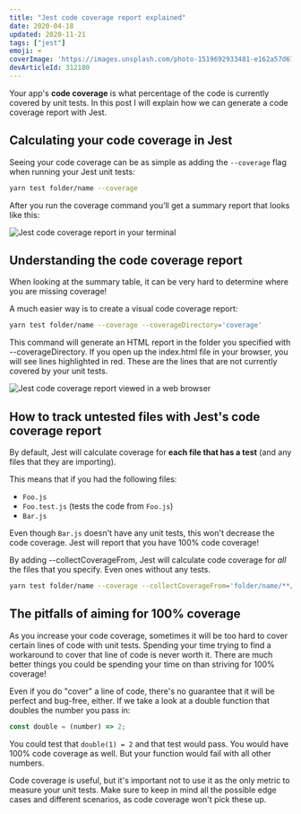 ```yaml
---
title: "Jest code coverage report explained"
date: 2020-04-18
updated: 2020-11-21
tags: ["jest"]
emoji: ☔
coverImage: 'https://images.unsplash.com/photo-1519692933481-e162a57d6721?ixlib=rb-1.2.1&ixid=eyJhcHBfaWQiOjEyMDd9&auto=format&fit=crop&w=1050&q=80'
devArticleId: 312180
--- 
```


Your app's **code coverage** is what percentage of the code is currently covered by unit tests.
In this post I will explain how we can generate a code coverage report with Jest.

## Calculating your code coverage in Jest

Seeing your code coverage can be as simple as adding the `--coverage` flag when running your Jest unit tests:

```bash
yarn test folder/name --coverage
```

After you run the coverage command you’ll get a summary report that looks like this:

![Jest code coverage report in your terminal](./code-coverage.png)

## Understanding the code coverage report

When looking at the summary table, it can be very hard to determine where you are missing coverage!

A much easier way is to create a visual code coverage report:

```bash
yarn test folder/name --coverage --coverageDirectory='coverage'
```


This command will generate an HTML report in the folder you specified with --coverageDirectory.
If you open up the index.html file in your browser, you will see lines highlighted in red.
These are the lines that are not currently covered by your unit tests.

![Jest code coverage report viewed in a web browser](./coverage-report.png)

## How to track untested files with Jest's code coverage report

By default, Jest will calculate coverage for **each file that has a test** (and any files that they are importing).

This means that if you had the following files:

- `Foo.js`
- `Foo.test.js` (tests the code from `Foo.js`)
- `Bar.js`

Even though `Bar.js` doesn't have any unit tests, this won't decrease the code coverage.
Jest will report that you have 100% code coverage!

By adding --collectCoverageFrom, Jest will calculate code coverage for _all_ the files that you specify. Even ones without any tests.

```bash
yarn test folder/name --coverage --collectCoverageFrom='folder/name/**/*.js'
```

## The pitfalls of aiming for 100% coverage

As you increase your code coverage, sometimes it will be too hard to cover certain lines of code with unit tests. Spending your time trying to find a workaround to cover that line of code is never worth it. There are much better things you could be spending your time on than striving for 100% coverage!

Even if you do "cover" a line of code, there's no guarantee that it will be perfect and bug-free, either. If we take a look at a double function that doubles the number you pass in:

```js
const double = (number) => 2;
```

You could test that `double(1) = 2` and that test would pass. You would have 100% code coverage as well. But your function would fail with all other numbers.

Code coverage is useful, but it's important not to use it as the only metric to measure your unit tests. Make sure to keep in mind all the possible edge cases and different scenarios, as code coverage won't pick these up.
